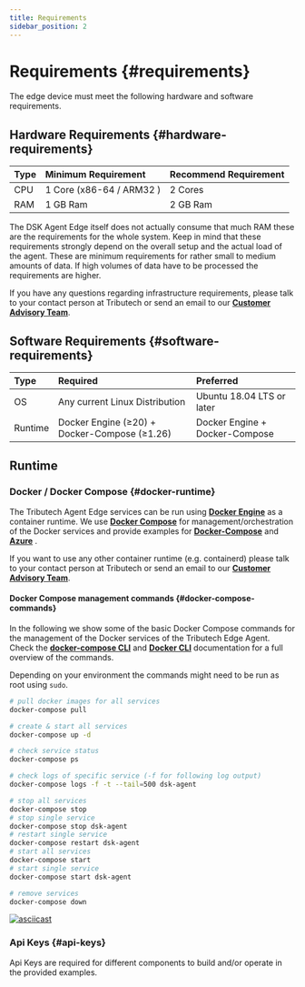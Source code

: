 ```yaml
---
title: Requirements
sidebar_position: 2
---
```



# Requirements {#requirements}

The edge device must meet the following hardware and software requirements.

## Hardware Requirements {#hardware-requirements}

| Type | Minimum Requirement      | Recommend Requirement |
| :--- | :----------------------- | :-------------------- |
| CPU  | 1 Core (x86-64 / ARM32 ) | 2 Cores               |
| RAM  | 1 GB Ram                 | 2 GB Ram              |

The DSK Agent Edge itself does not actually consume that much RAM these are the requirements for the whole system. Keep in mind that these requirements strongly depend on the overall setup and the actual load of the agent. These are minimum requirements for rather small to medium amounts of data. If high volumes of data have to be processed the requirements are higher.

If you have any questions regarding infrastructure requirements, please talk to your contact person at Tributech or send an email to our [**Customer Advisory Team**](mailto:customer-advisory@tributech.io).

## Software Requirements {#software-requirements}

| Type    | Required                                                                                                         | Preferred                      |
| :------ | :--------------------------------------------------------------------------------------------------------------- | :----------------------------- |
| OS      | Any current Linux Distribution                                                                                   | Ubuntu 18.04 LTS or later      |
| Runtime | Docker Engine (≥20) + Docker-Compose (≥1.26) | Docker Engine + Docker-Compose |

## Runtime

### Docker / Docker Compose {#docker-runtime}

The Tributech Agent Edge services can be run using [**Docker Engine**](https://docs.docker.com/engine/) as a container runtime. We use [**Docker Compose**](https://docs.docker.com/compose/) for management/orchestration of the Docker services and provide examples for [**Docker-Compose**](./setup/docker-compose/docker-compose-setup.mdx) and [**Azure**](./setup/azure/azure-setup.mdx) .

If you want to use any other container runtime (e.g. containerd) please talk to your contact person at Tributech or send an email to our [**Customer Advisory Team**](https://www.tributech.io/about-us/).

#### Docker Compose management commands  {#docker-compose-commands}

In the following we show some of the basic Docker Compose commands for the management of the Docker services of the Tributech Edge Agent.
Check the [**docker-compose CLI**](https://docs.docker.com/compose/reference/) and [**Docker CLI**](https://docs.docker.com/engine/reference/commandline/cli/) documentation for a full overview of the commands.

Depending on your environment the commands might need to be run as root using `sudo`.

```bash
# pull docker images for all services
docker-compose pull

# create & start all services
docker-compose up -d

# check service status
docker-compose ps

# check logs of specific service (-f for following log output)
docker-compose logs -f -t --tail=500 dsk-agent

# stop all services
docker-compose stop
# stop single service
docker-compose stop dsk-agent
# restart single service
docker-compose restart dsk-agent
# start all services
docker-compose start
# start single service
docker-compose start dsk-agent

# remove services
docker-compose down
```

[![asciicast](https://asciinema.org/a/7rIgnD7Rqafi15Smdj1MVEKXj.svg)](https://asciinema.org/a/7rIgnD7Rqafi15Smdj1MVEKXj)


### Api Keys {#api-keys}

Api Keys are required for different components to build and/or operate in the provided examples.
<ApiCredentials/>
